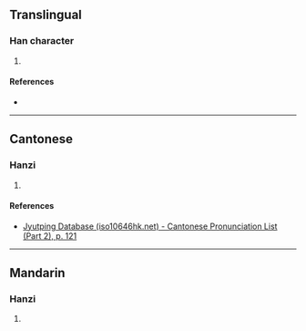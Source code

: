 {{character info/new}}
==Translingual==

===Han character===
{{Han char|rn=70|rad=方|as=04|sn=8|four=|canj=YSOLL|ids=⿰方介}}

# {{defn|Han|sort=方04}}

====References====
* {{Han ref|kx=0481.080|dkj=13625|dj=0843.040|hdz=32175.010|uh=65BA|ud=26042}}

----

==Cantonese==

===Hanzi===
{{yue-hanzi|jyut=[[cin2]]|y=chin2}}

# {{defn|lang=yue|sort=方04}}

====References====
* [http://www.iso10646hk.net/jp/document/download.jsp Jyutping Database (iso10646hk.net) - Cantonese Pronunciation List (Part 2), p. 121]

----

==Mandarin==

===Hanzi===
{{cmn-hanzi|pin=[[chǎn]] ([[chan3]])|wg=ch'an<sup>3</sup>}}

# {{defn|lang=cmn|sort=方04}}